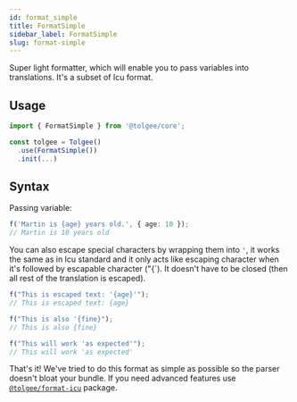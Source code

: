 ```yaml
---
id: format_simple
title: FormatSimple
sidebar_label: FormatSimple
slug: format-simple
---
```


Super light formatter, which will enable you to pass variables into translations.
It's a subset of Icu format.

## Usage

```ts
import { FormatSimple } from '@tolgee/core';

const tolgee = Tolgee()
  .use(FormatSimple())
  .init(...)
```

## Syntax

Passing variable:

```ts
f('Martin is {age} years old.', { age: 10 });
// Martin is 10 years old
```

You can also escape special characters by wrapping them into `'`, it works the same as in Icu standard and it only
acts like escaping character when it's followed by escapable character ("{`). It doesn't have to be closed (then all
rest of the translation is escaped).

```ts
f("This is escaped text: '{age}'");
// This is escaped text: {age}

f("This is also '{fine}");
// This is also {fine}

f("This will work 'as expected'");
// This will work 'as expected'
```

That's it! We've tried to do this format as simple as possible so the parser doesn't bloat your bundle.
If you need advanced features use [`@tolgee/format-icu`](/platform/translation_process/icu_message_format) package.
